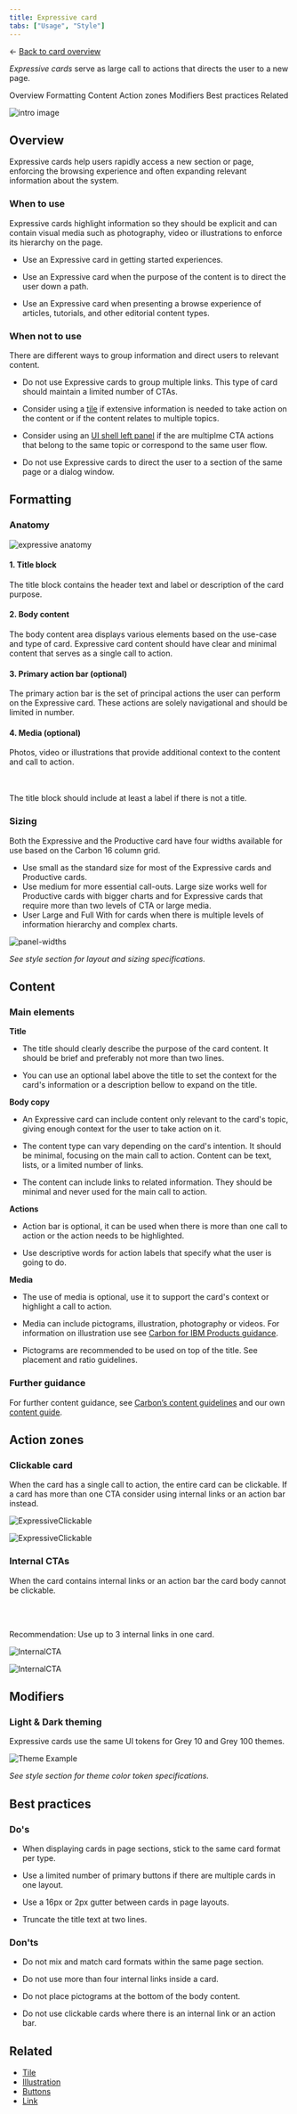 ```yaml
---
title: Expressive card
tabs: ["Usage", "Style"]
---
```


<- [Back to card overview](https://pages.github.ibm.com/cdai-design/pal/components/card/overview) 
<PageDescription>


_Expressive cards_ serve as large call to actions that directs the user to a new page.
</PageDescription>


<AnchorLinks>
  <AnchorLink>Overview</AnchorLink>
  <AnchorLink>Formatting</AnchorLink>
  <AnchorLink>Content</AnchorLink>
  <AnchorLink>Action zones</AnchorLink>
  <AnchorLink>Modifiers</AnchorLink>
  <AnchorLink>Best practices</AnchorLink>
  <AnchorLink>Related</AnchorLink>
</AnchorLinks>


<Row>
<Column colMd={8} colLg={8}>

![intro image](../images/overview-expressive.png)

</Column>
</Row>

## Overview

Expressive cards help users rapidly access a new section or page, enforcing the browsing experience and often expanding relevant information about the system.


### When to use

<Row>
<Column colMd={8} colLg={8}>

Expressive cards highlight information so they should be explicit and can contain visual media such as photography, video or illustrations to enforce its hierarchy on the page. 

</Column>

</Row>

<Row>
<Column colMd={8} colLg={10}>

- Use an Expressive card in getting started experiences.


- Use an Expressive card when the purpose of the content is to direct the user down a path. 


- Use an Expressive card when presenting a browse experience of articles, tutorials, and other editorial content types.


</Column>
</Row>

### When not to use

There are different ways to group information and direct users to relevant content.

<Row>
<Column colMd={8} colLg={10}>

- Do not use Expressive cards to group multiple links. This type of card should maintain a limited number of CTAs.


- Consider using a [tile](https://www.carbondesignsystem.com/components/tile/usage) if extensive information is needed to take action on the content or if the content relates to multiple topics. 


- Consider using an [UI shell left panel](https://www.carbondesignsystem.com/components/UI-shell-left-panel/usage) if the are multiplme CTA actions that belong to the same topic or correspond to the same user flow. 


- Do not use Expressive cards to direct the user to a section of the same page or a dialog window.


</Column>
</Row>

## Formatting
### Anatomy
<Row>
<Column colMd={8} colLg={8}>

![expressive anatomy](../images/expressiveanatomy.png)

</Column>
</Row>
<Row>
<Column colMd={8} colLg={8}>

#### 1. Title block
The title block contains the header text and label or description of the card purpose. 

#### 2. Body content
The body content area displays various elements based on the use-case and type of card. Expressive card content should have clear and minimal content that serves as a single call to action.

#### 3. Primary action bar (optional)
The primary action bar is the set of principal actions the user can perform on the Expressive card. These actions are solely navigational and should be limited in number.

#### 4. Media (optional)
Photos, video or illustrations that provide additional context to the content and call to action. 
</Column>

<Column colMd={2} colLg={3} offsetMd={1} offsetLg={1}>
<br></br>
<Aside>
The title block should include at least a label if there is not a title. 
</Aside>

</Column>
</Row>

### Sizing
Both the Expressive and the Productive card have four widths available for use based on the Carbon 16 column grid.
- Use small as the standard size for most of the Expressive cards and Productive cards.
- Use medium for more essential call-outs. Large size works well for Productive cards with bigger charts and for Expressive cards that require more than two levels of CTA or large media.
- User Large and Full With for cards when there is multiple levels of information hierarchy and complex charts.

<Row>
<Column colMd={8} colLg={8}>

![panel-widths](../images/card-with.png)

</Column>
</Row>

_See style section for layout and sizing specifications._


## Content
### Main elements
**Title**


- The title should clearly describe the purpose of the card content. It should be brief and preferably not more than two lines.


- You can use an optional label above the title to set the context for the card's information or a description bellow to expand on the title.

**Body copy**


- An Expressive card can include content only relevant to the card's topic, giving enough context for the user to take action on it.

- The content type can vary depending on the card's intention. It should be minimal, focusing on the main call to action. Content can be text, lists, or a limited number of links. 

- The content can include links to related information. They should be minimal and never used for the main call to action. 


**Actions**

- Action bar is optional, it can be used when there is more than one call to action or the action needs to be highlighted.  

- Use descriptive words for action labels that specify what the user is going to do. 


**Media**

- The use of media is optional, use it to support the card's context or highlight a call to action. 

- Media can include pictograms, illustration, photography or videos. For information on illustration use see [Carbon for IBM Products guidance](https://pages.github.ibm.com/cdai-design/pal/illustrations/usage).

- Pictograms are recommended to be used on top of the title. See placement and ratio guidelines.


### Further guidance
For further content guidance, see [Carbon’s content guidelines](https://www.carbondesignsystem.com/guidelines/content/overview/) and our own [content guide](../../../content/overview/overview).


## Action zones

### Clickable card
When the card has a single call to action, the entire card can be clickable. If a card has more than one CTA consider using internal links or an action bar instead. 

<Row>
<Column colMd={8} colLg={8}>

<GifPlayer color='dark'>

![ExpressiveClickable](../images/expressive-clickable.gif)

![ExpressiveClickable](../images/expressive-clickable.png)

</GifPlayer>
</Column>
</Row>

### Internal CTAs

<Row>
<Column colMd={8} colLg={8}>
When the card contains internal links or an action bar the card body cannot be clickable. 

<br></br>

</Column>
<Column colMd={2} colLg={3} offsetMd={1} offsetLg={1}>

  <Aside>
Recommendation: Use up to 3 internal links in one card.  
</Aside>
</Column>
</Row>

<Row>
<Column colMd={8} colLg={8}>

<GifPlayer color='dark'>

![InternalCTA](../images/expressive_link.gif)

![InternalCTA](../images/expressive_link.png)

</GifPlayer>
</Column>
</Row>

## Modifiers

### Light & Dark theming
Expressive cards use the same UI tokens for Grey 10 and Grey 100 themes.

 <Row>
 <Column colMd={8} colLg={8}>

![Theme Example](../images/theming-expressive.png)

</Column>
</Row>

_See style section for theme color token specifications._

## Best practices

### Do's

- When displaying cards in page sections, stick to the same card format per type.

- Use a limited number of primary buttons if there are multiple cards in one layout. 

- Use a 16px or 2px gutter between cards in page layouts.

- Truncate the title text at two lines. 


### Don'ts

- Do not mix and match card formats within the same page section.

- Do not use more than four internal links inside a card. 

- Do not place pictograms at the bottom of the body content. 

- Do not use clickable cards where there is an internal link or an action bar. 



## Related

- [Tile](https://www.carbondesignsystem.com/patterns/dialog-pattern)
- [Illustration](https://pages.github.ibm.com/cdai-design/pal/illustrations/usage)
- [Buttons](https://www.carbondesignsystem.com/components/button/usage)
- [Link](https://www.carbondesignsystem.com/components/link/usage)
